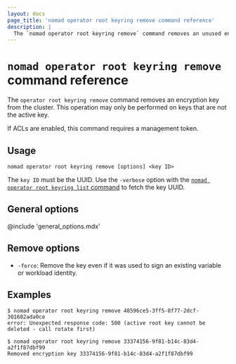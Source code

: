 ```yaml
---
layout: docs
page_title: 'nomad operator root keyring remove command reference'
description: |
  The `nomad operator root keyring remove` command removes an unused encryption key from the cluster.
---
```


# `nomad operator root keyring remove` command reference

The `operator root keyring remove` command removes an encryption key from the
cluster. This operation may only be performed on keys that are not the active
key.

If ACLs are enabled, this command requires a management token.

## Usage

```plaintext
nomad operator root keyring remove [options] <key ID>
```

The `key ID` must be the UUID. Use the `-verbose` option with the
[`nomad operator root keyring list`
command](/nomad/commands/operator/root/keyring-list) to fetch the key
UUID.

## General options

@include 'general_options.mdx'

## Remove options

- `-force`: Remove the key even if it was used to sign an existing variable
or workload identity.

## Examples

```shell-session
$ nomad operator root keyring remove 48596ce5-3ff5-8f77-2dcf-301682ada0ce
error: Unexpected response code: 500 (active root key cannot be deleted - call rotate first)

$ nomad operator root keyring remove 33374156-9f81-b14c-83d4-a2f1f87dbf99
Removed encryption key 33374156-9f81-b14c-83d4-a2f1f87dbf99
```

